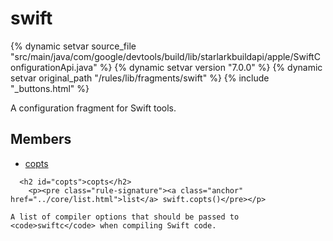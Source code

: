 <html devsite>
<head>
  <meta name="project_path" value="/_project.yaml">
  <meta name="book_path" value="/versions/7.0.0/_book.yaml">
</head>
<body>

<h1 class="page-title" id="modules.swift">swift</h1>

{% dynamic setvar source_file "src/main/java/com/google/devtools/build/lib/starlarkbuildapi/apple/SwiftConfigurationApi.java" %}
{% dynamic setvar version "7.0.0" %}
{% dynamic setvar original_path "/rules/lib/fragments/swift" %}
{% include "_buttons.html" %}
<!-- {% raw %} -->

A configuration fragment for Swift tools.

<h2>Members</h2>
<ul>
    <li>
    <a href="#copts">copts</a>
  </li>
  </ul>

      <h2 id="copts">copts</h2>
        <p><pre class="rule-signature"><a class="anchor" href="../core/list.html">list</a> swift.copts()</pre></p>

    A list of compiler options that should be passed to <code>swiftc</code> when compiling Swift code.



</body>
</html>

<!-- {% endraw %} -->
